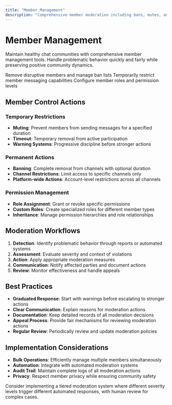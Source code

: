 ```yaml
---
title: "Member Management"
description: "Comprehensive member moderation including bans, mutes, and permission management"
---
```


# Member Management

Maintain healthy chat communities with comprehensive member management tools. Handle problematic behavior quickly and fairly while preserving positive community dynamics.

<CardGroup cols={2}>
  <Card title="Ban & Unban Members" icon="user-slash" href="/social-plus-sdk/chat/moderation-safety/member-management/ban-unban-a-list-of-channel-members">
    Remove disruptive members and manage ban lists
  </Card>
  <Card title="Mute & Unmute Members" icon="microphone-slash" href="/social-plus-sdk/chat/moderation-safety/member-management/mute-unmute-a-list-of-channel-members">
    Temporarily restrict member messaging capabilities
  </Card>
  <Card title="Roles & Permissions" icon="user-cog" href="/social-plus-sdk/chat/moderation-safety/member-management/roles-and-permission">
    Configure member roles and permission levels
  </Card>
</CardGroup>

## Member Control Actions

### Temporary Restrictions
- **Muting**: Prevent members from sending messages for a specified duration
- **Timeout**: Temporary removal from active participation
- **Warning Systems**: Progressive discipline before stronger actions

### Permanent Actions
- **Banning**: Complete removal from channels with optional duration
- **Channel Restrictions**: Limit access to specific channels only
- **Platform-wide Actions**: Account-level restrictions across all channels

### Permission Management
- **Role Assignment**: Grant or revoke specific permissions
- **Custom Roles**: Create specialized roles for different member types
- **Inheritance**: Manage permission hierarchies and role relationships

## Moderation Workflows

1. **Detection**: Identify problematic behavior through reports or automated systems
2. **Assessment**: Evaluate severity and context of violations
3. **Action**: Apply appropriate moderation measures
4. **Communication**: Notify affected parties and document actions
5. **Review**: Monitor effectiveness and handle appeals

## Best Practices

- **Graduated Response**: Start with warnings before escalating to stronger actions
- **Clear Communication**: Explain reasons for moderation actions
- **Documentation**: Keep detailed records of all moderation decisions
- **Appeal Process**: Provide fair mechanisms for reviewing moderation actions
- **Regular Review**: Periodically review and update moderation policies

## Implementation Considerations

- **Bulk Operations**: Efficiently manage multiple members simultaneously  
- **Automation**: Integrate with automated moderation systems
- **Audit Trail**: Maintain complete logs of all moderation actions
- **Privacy**: Respect member privacy while ensuring community safety

<Tip>
Consider implementing a tiered moderation system where different severity levels trigger different automated responses, with human review for complex cases.
</Tip>

